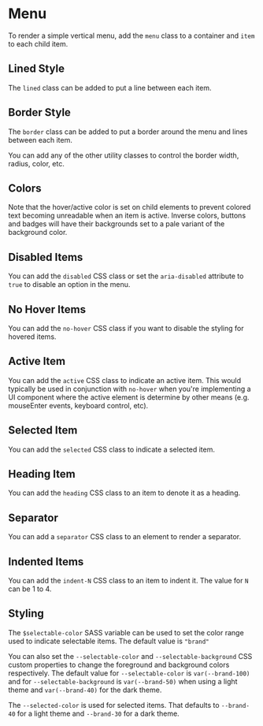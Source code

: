 
# Menu

To render a simple vertical menu, add the `menu` class to a container and
`item` to each child item.

<Snippet
  file="menu/menu.html"
  caption="Menu"
  output
/>

## Lined Style

The `lined` class can be added to put a line between each item.

<Snippet
  file="menu/lined.html"
  caption="Lined"
  output
/>

## Border Style

The `border` class can be added to put a border around the menu and lines
between each item.

<Snippet
  file="menu/border.html"
  caption="Border"
  output
/>

You can add any of the other <BorderLink/> utility classes to control the
border width, radius, color, etc.

<Snippet
  file="menu/radius.html"
  caption="Border Style"
  output
/>

## Colors

Note that the hover/active color is set on child elements to prevent colored
text becoming unreadable when an item is active.  Inverse colors, buttons and
badges will have their backgrounds set to a pale variant of the background
color.

<Snippet
  file="menu/color.html"
  caption="Colors"
  output
/>

## Disabled Items

You can add the `disabled` CSS class or set the `aria-disabled` attribute to
`true` to disable an option in the menu.

<Snippet
  file="menu/disabled.html"
  caption="Disabled Items"
  output
/>

## No Hover Items

You can add the `no-hover` CSS class if you want to disable the styling for
hovered items.

<Snippet
  file="menu/no-hover.html"
  caption="No Hover Items"
  output
/>

## Active Item

You can add the `active` CSS class to indicate an active item.  This would
typically be used in conjunction with `no-hover` when you're implementing a
UI component where the active element is determine by other means (e.g.
mouseEnter events, keyboard control, etc).

<Snippet
  file="menu/active.html"
  caption="Active Item"
  output
/>

## Selected Item

You can add the `selected` CSS class to indicate a selected item.

<Snippet
  file="menu/selected.html"
  caption="Selected Item"
  output
/>

## Heading Item

You can add the `heading` CSS class to an item to denote it as a heading.

<Snippet
  file="menu/heading.html"
  caption="Heading Item"
  output
/>

## Separator

You can add a `separator` CSS class to an element to render a separator.

<Snippet
  file="menu/separator.html"
  caption="Item Separator"
  output
/>

## Indented Items

You can add the `indent-N` CSS class to an item to indent it. The value for
`N` can be 1 to 4.

<Snippet
  file="menu/indent.html"
  caption="Indented Items"
  output
/>

## Styling

The `$selectable-color` SASS variable can be used to set the color range used
to indicate selectable items.  The default value is `"brand"`

You can also set the `--selectable-color` and `--selectable-background` CSS
custom properties to change the foreground and background colors respectively.
The default value for `--selectable-color` is `var(--brand-100)` and for
`--selectable-background` is `var(--brand-50)` when using a light theme and
`var(--brand-40)` for the dark theme.

The `--selected-color` is used for selected items. That defaults to
`--brand-40` for a light theme and `--brand-30` for a dark theme.

